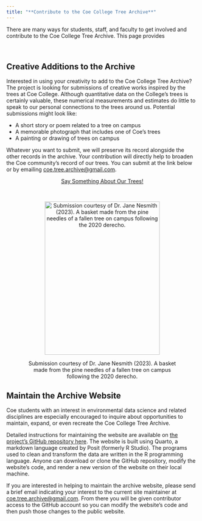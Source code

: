 ```yaml
---
title: "**Contribute to the Coe College Tree Archive**"
---
```


There are many ways for students, staff, and faculty to get involved and contribute to the Coe College Tree Archive. This page provides

<br>

## **Creative Additions to the Archive**

Interested in using your creativity to add to the Coe College Tree Archive? The project is looking for submissions of creative works inspired by the trees at Coe College. Although quantitative data on the College's trees is certainly valuable, these numerical measurements and estimates do little to speak to our personal connections to the trees around us. Potential submissions might look like:

-   A short story or poem related to a tree on campus
-   A memorable photograph that includes one of Coe's trees
-   A painting or drawing of trees on campus

Whatever you want to submit, we will preserve its record alongside the other records in the archive. Your contribution will directly help to broaden the Coe community's record of our trees. You can submit at the link below or by emailing [coe.tree.archive\@gmail.com](mailto:coe.tree.archive@gmail.com).

<center><a class="button" href="https://forms.gle/6acapE5m9WgEFQmp6">Say Something About Our Trees!</a></center>

<br>

<center>

<figure>

<img src="images/creative-works/ex_submission.jpg" alt="Submission courtesy of Dr. Jane Nesmith (2023). A basket made from the pine needles of a fallen tree on campus following the 2020 derecho." width="302" height="403"/>

<figcaption>Submission courtesy of Dr. Jane Nesmith (2023). A basket made from the pine needles of a fallen tree on campus following the 2020 derecho.</figcaption>

</figure>

</center>

## **Maintain the Archive Website**

Coe students with an interest in environmental data science and related disciplines are especially encouraged to inquire about opportunities to maintain, expand, or even recreate the Coe College Tree Archive.

Detailed instructions for maintaining the website are available on [the project's GitHub repository here](https://github.com/CoeTreeArchive/CoeTreeArchive.github.io). The website is built using Quarto, a markdown language created by Posit (formerly R Studio). The programs used to clean and transform the data are written in the R programming language. Anyone can download or clone the GitHub repository, modify the website's code, and render a new version of the website on their local machine.

If you are interested in helping to maintain the archive website, please send a brief email indicating your interest to the current site maintainer at [coe.tree.archive\@gmail.com](mailto:coe.tree.archive@gmail.com). From there you will be given contributor access to the GitHub account so you can modify the website's code and then push those changes to the public website.
